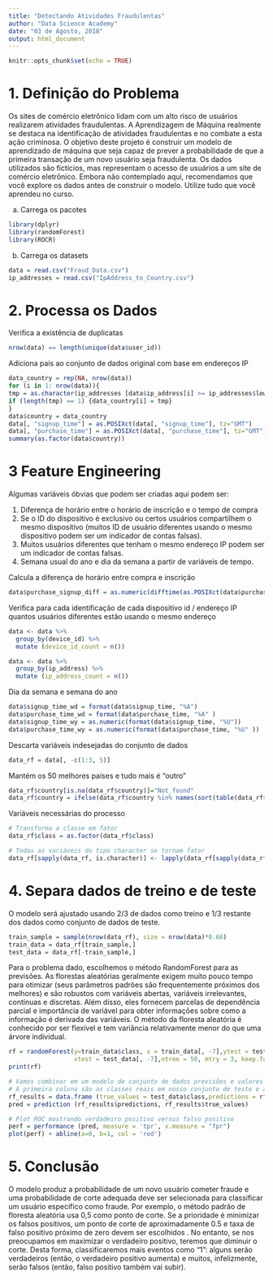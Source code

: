 ```yaml
---
title: "Detectando Atividades Fraudulentas"
author: "Data Science Academy"
date: "03 de Agosto, 2018"
output: html_document
---
```


```r
knitr::opts_chunk$set(echo = TRUE)
```


# 1. Definição do Problema

Os sites de comércio eletrônico lidam com um alto risco de usuários realizarem atividades fraudulentas. A Aprendizagem de Máquina realmente se destaca na identificação de atividades fraudulentas e no combate a esta ação criminosa. O objetivo deste projeto é construir um modelo de aprendizado de máquina que seja capaz de prever a probabilidade de que a primeira transação de um novo usuário seja fraudulenta. Os dados utilizados são fictícios, mas representam o acesso de usuários a um site de comércio eletrônico. Embora não contemplado aqui, recomendamos que você explore os dados antes de construir o modelo. Utilize tudo que você aprendeu no curso.

a) Carrega os pacotes
```r
library(dplyr)
library(randomForest)
library(ROCR)
```

b) Carrega os datasets
```r
data = read.csv("Fraud_Data.csv")
ip_addresses = read.csv("IpAddress_to_Country.csv")
```


# 2. Processa os Dados

Verifica a existência de duplicatas
```r
nrow(data) == length(unique(data$user_id))
```
Adiciona país ao conjunto de dados original com base em endereços IP
```r
data_country = rep(NA, nrow(data))
for (i in 1: nrow(data)){
tmp = as.character(ip_addresses [data$ip_address[i] >= ip_addresses$lower_bound_ip_address & data$ip_address[i] <= ip_addresses$upper_bound_ip_address,"country"])
if (length(tmp) == 1) {data_country[i] = tmp}
}
data$country = data_country
data[, "signup_time"] = as.POSIXct(data[, "signup_time"], tz="GMT")
data[, "purchase_time"] = as.POSIXct(data[, "purchase_time"], tz="GMT")
summary(as.factor(data$country))
```

# 3 Feature Engineering

Algumas variáveis óbvias que podem ser criadas aqui podem ser:

1. Diferença de horário entre o horário de inscrição e o tempo de compra
2. Se o ID do dispositivo é exclusivo ou certos usuários compartilhem o mesmo dispositivo (muitos ID de usuário diferentes usando o mesmo dispositivo podem ser um indicador de contas falsas).
3. Muitos usuários diferentes que tenham o mesmo endereço IP podem ser um indicador de
contas falsas.
4. Semana usual do ano e dia da semana a partir de variáveis de tempo.

Calcula a diferença de horário entre compra e inscrição
```r
data$purchase_signup_diff = as.numeric(difftime(as.POSIXct(data$purchase_time, tz="GMT"), as.POSIXct(data$signup_time, tz="GMT"), unit="secs"))

```

Verifica para cada identificação de cada dispositivo id / endereço IP quantos usuários diferentes estão usando o mesmo endereço
```r

data <- data %>%
  group_by(device_id) %>%
  mutate (device_id_count = n())

data <- data %>%
  group_by(ip_address) %>% 
  mutate (ip_address_count = n())

```

Dia da semana e semana do ano
```r
data$signup_time_wd = format(data$signup_time, "%A")
data$purchase_time_wd = format(data$purchase_time, "%A" )
data$signup_time_wy = as.numeric(format(data$signup_time, "%U"))
data$purchase_time_wy = as.numeric(format(data$purchase_time, "%U" ))

```

Descarta variáveis indesejadas do conjunto de dados
```r
data_rf = data[, -c(1:3, 5)]
```

Mantém os 50 melhores países e tudo mais é "outro"
```r

data_rf$country[is.na(data_rf$country)]="Not_found"
data_rf$country = ifelse(data_rf$country %in% names(sort(table(data_rf$country),decreasing = TRUE))[51:length(unique(data_rf$country))],"Other", as.character(data_rf$country))

```

Variáveis necessárias do processo
```r
# Transforma a classe em fator
data_rf$class = as.factor(data_rf$class)

# Todas as variáveis do tipo character se tornam fator
data_rf[sapply(data_rf, is.character)] <- lapply(data_rf[sapply(data_rf, is.character)], as.factor)

```

# 4. Separa dados de treino e de teste

O modelo será ajustado usando 2/3 de dados como treino e 1/3 restante dos dados como conjunto de dados de teste.
```r
train_sample = sample(nrow(data_rf), size = nrow(data)*0.66)
train_data = data_rf[train_sample,]
test_data = data_rf[-train_sample,]
```

Para o problema dado, escolhemos o método RandomForest para as previsões. As florestas aleatórias geralmente exigem muito pouco tempo para otimizar (seus parâmetros padrões são frequentemente próximos dos melhores) e são robustos com variáveis abertas, variáveis irrelevantes, contínuas e discretas. Além disso, eles fornecem parcelas de dependência parcial e importância de variável para obter informações sobre como a informação é derivada das variáveis. O método da floresta aleatória é conhecido por ser flexível e tem variância relativamente menor do que uma árvore individual.
```r
rf = randomForest(y=train_data$class, x = train_data[, -7],ytest = test_data$class, 
                  xtest = test_data[, -7],ntree = 50, mtry = 3, keep.forest = TRUE)
print(rf)
```


```r
# Vamos combinar em um modelo de conjunto de dados previsões e valores reais.
# A primeira coluna são as classes reais em nosso conjunto de teste e a segunda são as pontuações previstas
rf_results = data.frame (true_values = test_data$class,predictions = rf$test$votes[,2])
pred = prediction (rf_results$predictions, rf_results$true_values)

# Plot ROC mostrando verdadeiro positivo versus falso positivo
perf = performance (pred, measure = 'tpr', x.measure = "fpr")
plot(perf) + abline(a=0, b=1, col = 'red')
```

# 5. Conclusão

O modelo produz a probabilidade de um novo usuário cometer fraude e uma probabilidade de corte adequada deve ser selecionada para classificar um usuário específico como fraude. Por exemplo, o método padrão de floresta aleatória usa 0,5 como ponto de corte. Se a prioridade é minimizar os falsos positivos, um ponto de corte de aproximadamente 0.5 e taxa de falso positivo próximo de zero devem ser escolhidos . No entanto, se nos preocupamos em maximizar o verdadeiro positivo, teremos que diminuir o corte. Desta forma, classificaremos mais eventos como "1": alguns serão verdadeiros (então, o verdadeiro positivo aumenta) e muitos, infelizmente, serão falsos (então, falso positivo também vai subir).
